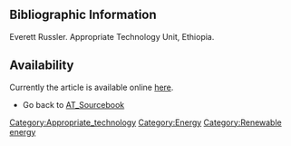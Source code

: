 ==Bibliographic Information==

Everett Russler. Appropriate Technology Unit, Ethiopia. 

==Availability==

Currently the article is available online [http://www.fastonline.org/CD3WD_40/JF/JF_VE/SMALL/21-464.pdf here].
*Go back to [[AT_Sourcebook]]


[[Category:Appropriate_technology]]
[[Category:Energy]]
[[Category:Renewable energy]]